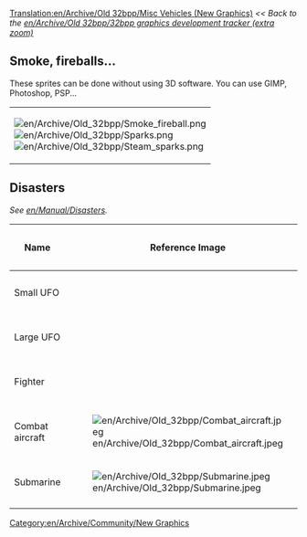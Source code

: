 [[Translation:en/Archive/Old 32bpp/Misc Vehicles (New Graphics)]]
''<< Back to the [[en/Archive/Old 32bpp/32bpp graphics development tracker (extra zoom)]]''

[[Category:en/Archive/Community/New Graphics]]

==Smoke, fireballs...==
These sprites can be done without using 3D software. You can use GIMP, Photoshop, PSP...

{| border=1 style="background:#e7ebff;"
|[[File:en/Archive/Old 32bpp/Smoke fireball.png]]<BR>
[[File:en/Archive/Old 32bpp/Sparks.png]]<BR>
[[File:en/Archive/Old 32bpp/Steam sparks.png]]
|}

==Disasters==
''See [[en/Manual/Disasters]].''
{| border=1 style="background:#e7ebff;"
!Name
!Reference Image
!Remodeled By
!Status
!Image
!Source File
!Game Graphics
|-
!Small UFO
|
|Wacki
{{en/Archive/Old 32bpp/WIP}} (?)
|[http://www.tt-forums.net/viewtopic.php?f=36&t=14549&st=0&sk=t&sd=a&hilit=ufo&start=2890 Wackis small UFO]
|
|
|-
!Large UFO
|
|Wacki
{{en/Archive/Old 32bpp/WIP}} (?)
|[http://www.tt-forums.net/viewtopic.php?f=36&t=14549&st=0&sk=t&sd=a&hilit=ufo&start=2890 Wackis large UFO]
|
|
|-
!Fighter
|
|Wacki
{{en/Archive/Old 32bpp/WIP}} (?)
|[http://www.tt-forums.net/viewtopic.php?f=36&t=14549&st=0&sk=t&sd=a&hilit=ufo&start=2890 Wackis fighter]
|
|
|-
!Combat aircraft
|[[File:en/Archive/Old 32bpp/Combat aircraft.jpeg]]
|
{{en/Archive/Old 32bpp/Unclaimed}}
|
|
|
|-
!Submarine
|[[File:en/Archive/Old 32bpp/Submarine.jpeg]]
|MeusH
{{en/Archive/Old 32bpp/WIP}} (?)
|[http://www.tt-forums.net/viewtopic.php?f=36&t=14549&st=0&sk=t&sd=a&hilit=ufo&start=272 MeusHs submarine]
|
|
|-
|}
